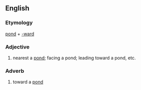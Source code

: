 ==English==

===Etymology===
[[pond]] + [[-ward]]

===Adjective===
{{en-adj}}
# nearest a [[pond]]; facing a pond; leading toward a pond, etc.

===Adverb===
{{en-adv}}
# toward a [[pond]]